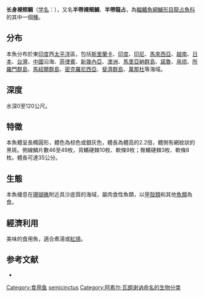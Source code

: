 {{Speciesbox
| name = 半帶裸頰鯛
| image = 
| image_width = 250px
| status = NE
| status_system = iucn3.1
| genus = Lethrinus
| species = semicinctus
| authority = [[Achille_Valenciennes|Valenciennes]], 1830
| synonyms = *''Lethrinus moensii''<br /><small> Bleeker, 1855</small>''
*''Lethrinus sordidus''<br /><small> Valenciennes, 1830</small>''
}}
'''长身裸颊鲷'''（[[学名|学名]]：{{lang|la|''Lethrinus semicinctus''}}），又名'''半帶裸頰鯛'''、'''半帶龍占'''，為[[輻鰭魚綱|輻鰭魚綱]][[鱸形目|鱸形目]][[龍占魚科|龍占魚科]]的其中一個[[種|種]]。

==分布==
本魚分布於東[[印度|印度]]西[[太平洋|太平洋]]區，包括[[斯里蘭卡|斯里蘭卡]]、[[印度|印度]]、[[印尼|印尼]]、[[馬來西亞|馬來西亞]]、[[越南|越南]]、[[日本|日本]]、[[台灣|台灣]]、[[中國|中國]]沿海、[[菲律賓|菲律賓]]、[[新幾內亞|新幾內亞]]、[[澳洲|澳洲]]、[[馬里亞納群島|馬里亞納群島]]、[[諾魯|諾魯]]、[[帛琉|帛琉]]、[[所羅門群島|所羅門群島]]、[[馬紹爾群島|馬紹爾群島]]、[[密克羅尼西亞|密克羅尼西亞]]、[[斐濟群島|斐濟群島]]、[[萬那杜|萬那杜]]等海域。

==深度==
水深0至120公尺。

==特徵==
本魚體呈長橢圓形，體色為棕色或銀灰色，體長為體高的2.2倍，體側有網紋狀的黑斑。側線鱗片數46至49枚，背鰭硬棘10枚、軟條9枚；臀鰭硬棘3枚、軟條8枚。體長可達35公分。

==生態==
本魚棲息在[[珊瑚礁|珊瑚礁]]附近具沙底質的海域，屬肉食性魚類，以[[甲殼類|甲殼類]]和其他[[魚類|魚類]]為食。

==經濟利用==
美味的食用魚，適合煮湯或[[紅燒|紅燒]]。

==参考文献==
* {{TaiBNET| zh=半帶龍占 | id=382079 | binomial=Lethrinus semicinctus | authority=Valenciennes, 1830 | var= | accessdate=2013-01-24}}
{{Taxonbar|from=Q3754625}}

[[Category:食用鱼|Category:食用鱼]]
[[Category:裸頰鯛屬|semicinctus]]
[[Category:阿希尔·瓦朗谢讷命名的生物分类|Category:阿希尔·瓦朗谢讷命名的生物分类]]